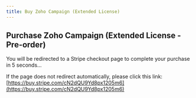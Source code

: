 ```yaml
---
title: Buy Zoho Campaign (Extended License)
---
```



<Head>
  <meta httpEquiv="refresh" content="5; url='https://buy.stripe.com/cN2dQU9Yd8px1205m6'" />
</Head>

## Purchase Zoho Campaign (Extended License - Pre-order)

You will be redirected to a Stripe checkout page to complete your purchase in 5 seconds...

If the page does not redirect automatically, please click this link: [https://buy.stripe.com/cN2dQU9Yd8px1205m6](https://buy.stripe.com/cN2dQU9Yd8px1205m6)
